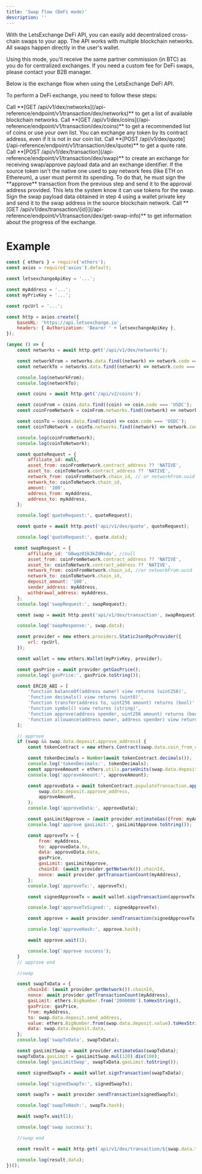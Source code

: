 ```yaml
---
title: 'Swap flow (DeFi mode)'
description: ''
---
```

With the LetsExchange DeFi API, you can easily add decentralized cross-chain swaps to your app.
The API works with multiple blockchain networks. All swaps happen directly in the user's wallet.

Using this mode, you’ll receive the same partner commission (in BTC) as you do for centralized
exchanges. If you need a custom fee for DeFi swaps, please contact your B2B manager.

Below is the exchange flow when using the LetsExchange DeFi API.

To perform a DeFi exchange, you need to follow these steps:

<Steps>
    <Step>
        Call **[GET /api/v1/dex/networks](/api-reference/endpoint/v1/transaction/dex/networks)** to get a list of available blockchain networks.
    </Step>
    <Step>
        Call **[GET /api/v1/dex/coins](/api-reference/endpoint/v1/transaction/dex/coins)** to get a recommended list
        of coins or use your own list. You can exchange any token by its contract address, even if it is not in our coin list.
    </Step>
    <Step>
         Call **[POST /api/v1/dex/quote](/api-reference/endpoint/v1/transaction/dex/quote)** to get a quote rate.
    </Step>
    <Step>
         Call **[POST /api/v1/dex/transaction](/api-reference/endpoint/v1/transaction/dex/swap)** to create an
         exchange for receiving swap/approve payload data and an exchange identifier.
    </Step>
    <Step>
         If the source token isn't the native one used to pay network fees (like ETH on Ethereum),
         a user must permit its spending. To do that, he must sign the **approve** transaction from the previous
         step and send it to the approval address provided. This lets the system know it can use tokens for the swap.
    </Step>
    <Step>
         Sign the swap payload data obtained in step 4 using a wallet private key and send it
         to the swap address in the source blockchain network.
    </Step>
    <Step>
         Call **[GET /api/v1/dex/transaction/{id}](/api-reference/endpoint/v1/transaction/dex/get-swap-info)** to get
         information about the progress of the exchange.
    </Step>
</Steps>


# Example

```js
const { ethers } = require('ethers');
const axios = require('axios').default;

const letsexchangeApiKey = '...';

const myAddress = '...';
const myPrivKey = '...';

const rpcUrl = '...';

const http = axios.create({
    baseURL: 'https://api.letsexchange.io',
    headers: { Authorization: 'Bearer ' + letsexchangeApiKey },
});

(async () => {
    const networks = await http.get('/api/v1/dex/networks');

    const networkFrom = networks.data.find((network) => network.code === 'BASE');
    const networkTo = networks.data.find((network) => network.code === 'BEP20');

    console.log(networkFrom);
    console.log(networkTo);

    const coins = await http.get('/api/v2/coins');

    const coinFrom = coins.data.find((coin) => coin.code === 'USDC');
    const coinFromNetwork = coinFrom.networks.find((network) => network.code === networkFrom.code);

    const coinTo = coins.data.find((coin) => coin.code === 'USDC');
    const coinToNetwork = coinTo.networks.find((network) => network.code === networkTo.code);

    console.log(coinFromNetwork);
    console.log(coinToNetwork);

    const quoteRequest = {
        affiliate_id: null,
        asset_from: coinFromNetwork.contract_address ?? 'NATIVE',
        asset_to: coinToNetwork.contract_address ?? 'NATIVE',
        network_from: coinFromNetwork.chain_id, // or networkFrom.uuid
        network_to: coinToNetwork.chain_id,
        amount: '100',
        address_from: myAddress,
        address_to: myAddress,
    };

    console.log('quoteRequest:', quoteRequest);

    const quote = await http.post('api/v1/dex/quote', quoteRequest);

    console.log('quoteRequest:', quote.data);

   const swapRequest = {
        affiliate_id: 'G0wqz01k3kZdHsdu', //null
        asset_from: coinFromNetwork.contract_address ?? 'NATIVE',
        asset_to: coinToNetwork.contract_address ?? 'NATIVE',
        network_from: coinFromNetwork.chain_id, //or networkFrom.uuid
        network_to: coinToNetwork.chain_id,
        deposit_amount: '100',
        sender_address: myAddress,
        withdrawal_address: myAddress,
    };
    console.log('swapRequest:', swapRequest);

    const swap = await http.post('api/v1/dex/transaction', swapRequest);

    console.log('swapResponse:', swap.data);

    const provider = new ethers.providers.StaticJsonRpcProvider({
        url: rpcUrl,
    });

    const wallet = new ethers.Wallet(myPrivKey, provider);

    const gasPrice = await provider.getGasPrice();
    console.log('gasPrice:', gasPrice.toString());

    const ERC20_ABI = [
        'function balanceOf(address owner) view returns (uint256)',
        'function decimals() view returns (uint8)',
        'function transfer(address to, uint256 amount) returns (bool)',
        'function symbol() view returns (string)',
        'function approve(address spender, uint256 amount) returns (bool)',
        'function allowance(address owner, address spender) view returns (uint256)',
    ];

    // approve
    if (swap && swap.data.deposit.approve_address) {
        const tokenContract = new ethers.Contract(swap.data.coin_from_contract_address, ERC20_ABI, provider);

        const tokenDecimals = Number(await tokenContract.decimals());
        console.log('tokenDecimals:', tokenDecimals);
        const approveAmount = ethers.utils.parseUnits(swap.data.deposit_amount, tokenDecimals);
        console.log('approveAmount:', approveAmount);

        const approveData = await tokenContract.populateTransaction.approve(
            swap.data.deposit.approve_address,
            approveAmount,
        );
        console.log('approveData:', approveData);

        const gasLimitApprove = (await provider.estimateGas({from: myAddress, ...approveData})).mul('120').div('100'); //add 20% to gasLimit for guaranteed execution
        console.log('approve gasLimit:', gasLimitApprove.toString());

        const approveTx = {
            from: myAddress,
            to: approveData.to,
            data: approveData.data,
            gasPrice,
            gasLimit: gasLimitApprove,
            chainId: (await provider.getNetwork()).chainId,
            nonce: await provider.getTransactionCount(myAddress),
        };
        console.log('approveTx:', approveTx);

        const signedApproveTx = await wallet.signTransaction(approveTx);

        console.log('approveTxSigned:', signedApproveTx);

        const approve = await provider.sendTransaction(signedApproveTx);

        console.log('approveHash:', approve.hash);

        await approve.wait(1);

        console.log('approve success');
    }
    // approve end

    //swap

    const swapTxData = {
        chainId: (await provider.getNetwork()).chainId,
        nonce: await provider.getTransactionCount(myAddress),
        gasLimit: ethers.BigNumber.from('2000000').toHexString(),
        gasPrice: gasPrice,
        from: myAddress,
        to: swap.data.deposit.send_address,
        value: ethers.BigNumber.from(swap.data.deposit.value).toHexString(),
        data: swap.data.deposit.data,
    };
    console.log('swapTxData', swapTxData);

    const gasLimitSwap = await provider.estimateGas(swapTxData);
    swapTxData.gasLimit = gasLimitSwap.mul(120).div(100);
    console.log('gasLimitSwap', swapTxData.gasLimit.toString());

    const signedSwapTx = await wallet.signTransaction(swapTxData);

    console.log('signedSwapTx:', signedSwapTx);

    const swapTx = await provider.sendTransaction(signedSwapTx);

    console.log('swapTxHash:', swapTx.hash);

    await swapTx.wait(1);

    console.log('swap success');

    //swap end

    const result = await http.get(`api/v1/dex/transaction/${swap.data.transaction_id}`);

    console.log(result.data);
})();

```